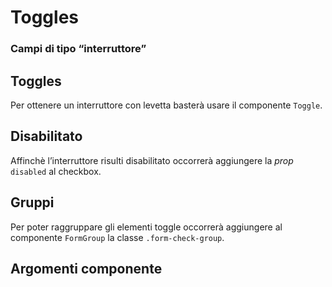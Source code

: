 

<Meta title='Documentazione/Form/Toggles' of={Toggle} />

# Toggles

### Campi di tipo “interruttore”

## Toggles

Per ottenere un interruttore con levetta basterà usare il componente `Toggle`.

<Canvas>
  <Story id='componenti-form-toggles--toggles' />
</Canvas>

## Disabilitato

Affinchè l’interruttore risulti disabilitato occorrerà aggiungere la _prop_ `disabled` al checkbox.

<Canvas>
  <Story id='componenti-form-toggles--toggles-disabilitate' />
</Canvas>

## Gruppi

Per poter raggruppare gli elementi toggle occorrerà aggiungere al componente `FormGroup` la classe `.form-check-group`.

<Canvas>
  <Story id='componenti-form-toggles--gruppi-di-toggles' />
</Canvas>

## Argomenti componente

<ArgsTable of={Toggle} />
